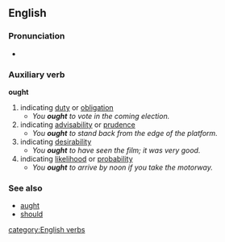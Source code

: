 ==English==
===Pronunciation===
*{{audio|en-us-ought.ogg|Audio (US)}}

===Auxiliary verb===
'''ought'''
#indicating [[duty]] or [[obligation]]
#* ''You '''ought''' to vote in the coming election.''
#indicating [[advisability]] or [[prudence]]
#* ''You '''ought''' to stand back from the edge of the platform.''
#indicating [[desirability]]
#* ''You '''ought''' to have seen the film; it was very good.''
#indicating [[likelihood]] or [[probability]]
#* ''You '''ought''' to arrive by noon if you take the motorway.''

===See also===
*[[aught]]
*[[should]]
[[category:English verbs]]